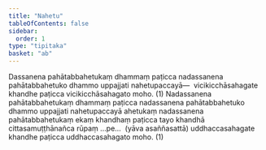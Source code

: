 ```yaml
---
title: "Nahetu"
tableOfContents: false
sidebar:
  order: 1
type: "tipitaka"
basket: "ab"
---
```



<DynamicBreadcrumb />

<Division number="53">

<Paragraph number="4183">
Dassanena pahātabbahetukaṃ dhammaṃ paṭicca nadassanena pahātabbahetuko dhammo uppajjati nahetupaccayā—  vicikicchāsahagate khandhe paṭicca vicikicchāsahagato moho. (1)
</Paragraph>

<Paragraph number="4184">
Nadassanena pahātabbahetukaṃ dhammaṃ paṭicca nadassanena pahātabbahetuko dhammo uppajjati nahetupaccayā ahetukaṃ nadassanena pahātabbahetukaṃ ekaṃ khandhaṃ paṭicca tayo khandhā cittasamuṭṭhānañca rūpaṃ …pe…  (yāva asaññasattā) uddhaccasahagate khandhe paṭicca uddhaccasahagato moho. (1)
</Paragraph>
</Division>